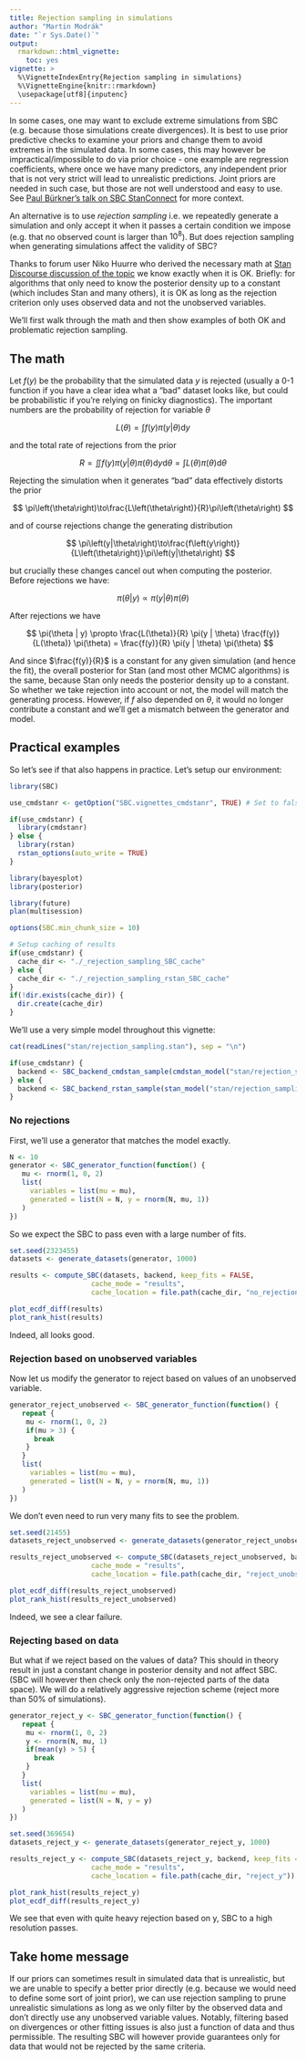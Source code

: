 ```yaml
---
title: Rejection sampling in simulations
author: "Martin Modrák"
date: "`r Sys.Date()`"
output: 
  rmarkdown::html_vignette:
    toc: yes
vignette: >
  %\VignetteIndexEntry{Rejection sampling in simulations}
  %\VignetteEngine{knitr::rmarkdown}
  \usepackage[utf8]{inputenc}
---
```


In some cases, one may want to exclude extreme simulations from SBC (e.g. because
those simulations create divergences). It is best to use
prior predictive checks to examine your priors and change them
to avoid extremes in the simulated data. In some cases, this may however be impractical/impossible to 
do via prior choice - one example are regression coefficients, where
once we have many predictors, any independent prior that is not very strict
will lead to unrealistic predictions. Joint priors are needed in such case, but
those are not well understood and easy to use. See 
[Paul Bürkner's talk on SBC StanConnect](https://www.youtube.com/watch?v=SbgAMkN18dA&t=2340s)
for more context.

An alternative is to use _rejection sampling_ i.e. we repeatedly generate a 
simulation and only accept it when it passes a certain condition we impose
(e.g. that no observed count is larger than $10^8$).
But does rejection sampling when generating simulations affect the validity of SBC?

Thanks to forum user Niko Huurre who derived the necessary math
at [Stan Discourse discussion of the topic](https://discourse.mc-stan.org/t/using-narrower-priors-for-sbc/21709/6?u=martinmodrak)
we know exactly when it is OK. Briefly: for algorithms
that only need to know the posterior density up to a constant (which includes Stan
and many others),
it is OK as long as the rejection criterion only
uses observed data and not the unobserved variables.

We'll first walk through the math and then show examples of both OK and problematic
rejection sampling.


## The math

Let $f\left(y\right)$ be the probability that the simulated data $y$ is rejected (usually a 0-1 function if you have a clear idea what a "bad" dataset looks like, but could be probabilistic if you're relying on finicky diagnostics). The important numbers are the probability of rejection for variable $\theta$

$$
L\left(\theta\right)=\int f\left(y\right)\pi\left(y|\theta\right)\mathrm{d}y
$$

and the total rate of rejections from the prior

$$
R=\iint f\left(y\right)\pi\left(y|\theta\right)\pi\left(\theta\right)\mathrm{d}y\mathrm{d}\theta=\int L\left(\theta\right)\pi\left(\theta\right)\mathrm{d}\theta
$$

Rejecting the simulation when it generates “bad” data effectively distorts the prior

$$
\pi\left(\theta\right)\to\frac{L\left(\theta\right)}{R}\pi\left(\theta\right)
$$

and of course rejections change the generating distribution

$$
\pi\left(y|\theta\right)\to\frac{f\left(y\right)}{L\left(\theta\right)}\pi\left(y|\theta\right)
$$

but crucially these changes cancel out when computing the posterior. Before rejections we have:

$$
\pi(\theta | y) \propto \pi(y | \theta) \pi(\theta)
$$

After rejections we have

$$
\pi(\theta | y) \propto \frac{L(\theta)}{R} \pi(y | \theta) \frac{f(y)}{L(\theta)} \pi(\theta) = \frac{f(y)}{R} \pi(y | \theta) \pi(\theta)
$$

And since $\frac{f(y)}{R}$ is a constant for any given simulation (and hence the fit), 
the overall posterior for Stan (and most other MCMC algorithms) is the same, 
because Stan only needs the posterior density up to a constant. 
So whether we take rejection into account or not, the model will match the generating process. 
However, if $f$ also depended on $\theta$, it would no longer contribute a constant
and we'll get a mismatch between the generator and model.

## Practical examples

So let's see if that also happens in practice. Let's setup our environment:

```r
library(SBC)

use_cmdstanr <- getOption("SBC.vignettes_cmdstanr", TRUE) # Set to false to use rstan instead

if(use_cmdstanr) {
  library(cmdstanr)
} else {
  library(rstan)
  rstan_options(auto_write = TRUE)
}

library(bayesplot)
library(posterior)

library(future)
plan(multisession) 

options(SBC.min_chunk_size = 10)

# Setup caching of results
if(use_cmdstanr) {
  cache_dir <- "./_rejection_sampling_SBC_cache"
} else {
  cache_dir <- "./_rejection_sampling_rstan_SBC_cache"
}
if(!dir.exists(cache_dir)) {
  dir.create(cache_dir)
}

```


We'll use a very simple model throughout this vignette:


```r
cat(readLines("stan/rejection_sampling.stan"), sep = "\n")
```

```r
if(use_cmdstanr) {
  backend <- SBC_backend_cmdstan_sample(cmdstan_model("stan/rejection_sampling.stan"), iter_warmup = 800, iter_sampling = 800)
} else {
  backend <- SBC_backend_rstan_sample(stan_model("stan/rejection_sampling.stan"), iter = 1600, warmup = 800)
}
```

### No rejections

First, we'll use a generator that matches the model exactly.

```r
N <- 10
generator <- SBC_generator_function(function() {
   mu <- rnorm(1, 0, 2)
   list(
     variables = list(mu = mu),
     generated = list(N = N, y = rnorm(N, mu, 1))
   )
})
```

So we expect the SBC to pass even with a large number of fits.

```r
set.seed(2323455)
datasets <- generate_datasets(generator, 1000)
```

```r
results <- compute_SBC(datasets, backend, keep_fits = FALSE, 
                    cache_mode = "results", 
                    cache_location = file.path(cache_dir, "no_rejections"))
```

```r
plot_ecdf_diff(results)
plot_rank_hist(results)
```

Indeed, all looks good.

### Rejection based on unobserved variables

Now let us modify the generator to reject based on values of an unobserved variable. 

```r
generator_reject_unobserved <- SBC_generator_function(function() {
   repeat {
    mu <- rnorm(1, 0, 2)
    if(mu > 3) {
      break
    }
   }
   list(
     variables = list(mu = mu),
     generated = list(N = N, y = rnorm(N, mu, 1))
   )
})
```

We don't even need to run very many fits to see the problem.

```r
set.seed(21455)
datasets_reject_unobserved <- generate_datasets(generator_reject_unobserved, 200)
```

```r
results_reject_unobserved <- compute_SBC(datasets_reject_unobserved, backend, keep_fits = FALSE, 
                    cache_mode = "results", 
                    cache_location = file.path(cache_dir, "reject_unobserved"))
```

```r
plot_ecdf_diff(results_reject_unobserved)
plot_rank_hist(results_reject_unobserved)
```

Indeed, we see a clear failure.

### Rejecting based on data

But what if we reject based on the values of data? This should in theory result in just
a constant change in posterior density and not affect SBC. (SBC will however then check only the 
non-rejected parts of the data space). We will do a relatively aggressive rejection scheme (reject more than 50% of simulations).

```r
generator_reject_y <- SBC_generator_function(function() {
   repeat {
    mu <- rnorm(1, 0, 2)
    y <- rnorm(N, mu, 1)
    if(mean(y) > 5) {
      break
    }
   }
   list(
     variables = list(mu = mu),
     generated = list(N = N, y = y)
   )
})
```

```r
set.seed(369654)
datasets_reject_y <- generate_datasets(generator_reject_y, 1000)
```

```r
results_reject_y <- compute_SBC(datasets_reject_y, backend, keep_fits = FALSE, 
                    cache_mode = "results", 
                    cache_location = file.path(cache_dir, "reject_y"))
```

```r
plot_rank_hist(results_reject_y)
plot_ecdf_diff(results_reject_y)
```

We see that even with quite heavy rejection based on y, SBC to a high resolution passes.

## Take home message

If our priors can sometimes result in simulated data that is unrealistic, but we are unable to 
specify a better prior directly (e.g. because we would need to define some sort of joint prior),
we can use rejection sampling to prune unrealistic simulations as long as we only filter by the observed
data and don't directly use any unobserved variable values. Notably, filtering based on divergences or other
fitting issues is also just a function of data and thus permissible. The resulting SBC will however provide guarantees
only for data that would not be rejected by the same criteria.
